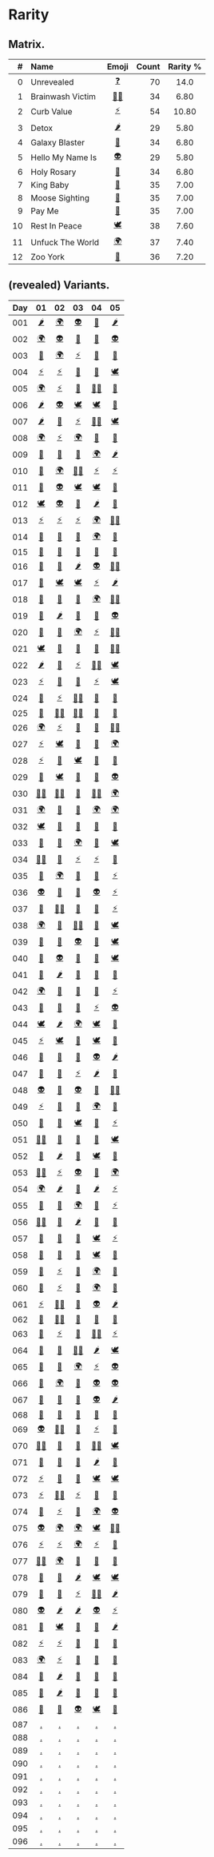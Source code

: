# Rarity


## Matrix.

| # | Name | Emoji | Count | Rarity % |
|--:|:-----|:-----:|------:|:--------:|
|  0 | Unrevealed       | [❓][] | 70 | 14.0 |
|  1 | Brainwash Victim | [🧟‍♀️][] | 34 | 6.80 |
|  2 | Curb Value       | [⚡️][] | 54 | 10.80 |
|  3 | Detox            | [🌶][] | 29 | 5.80 |
|  4 | Galaxy Blaster   | [🔫][] | 34 | 6.80 |
|  5 | Hello My Name Is | [👽][] | 29 | 5.80 |
|  6 | Holy Rosary      | [📿][] | 34 | 6.80 |
|  7 | King Baby        | [👑][] | 35 | 7.00 |
|  8 | Moose Sighting   | [🦌][] | 35 | 7.00 |
|  9 | Pay Me           | [💸][] | 35 | 7.00 |
| 10 | Rest In Peace    | [🕊][] | 38 | 7.60 | 
| 11 | Unfuck The World | [🌍][] | 37 | 7.40 |
| 12 | Zoo York         | [🗽][] | 36 | 7.20 |


## (revealed) Variants.

| Day | 01 | 02 | 03 | 04 | 05 |
|:---:|:--:|:--:|:--:|:--:|:--:|
| 001 | [🌶][] | [🌍][] | [👽][] | [📿][] | [🌶][] |
| 002 | [🌍][] | [👽][] | [🔫][] | [💸][] | [👽][] |
| 003 | [🗽][] | [🌍][] | [⚡️][] | [💸][] | [🔫][] |
| 004 | [⚡️][] | [⚡️][] | [👑][] | [👑][] | [🕊][] |
| 005 | [🌍][] | [⚡️][] | [🦌][] | [🧟‍♀️][] | [🗽][] |
| 006 | [🌶][] | [👽][] | [🕊][] | [🕊][] | [🦌][] |
| 007 | [🌶][] | [🦌][] | [⚡️][] | [🧟‍♀️][] | [🕊][] |
| 008 | [🌍][] | [⚡️][] | [🌍][] | [💸][] | [🔫][] |
| 009 | [💸][] | [👑][] | [👑][] | [🌍][] | [🌶][] |
| 010 | [🔫][] | [🌍][] | [🧟‍♀️][] | [⚡️][] | [⚡️][] |
| 011 | [🗽][] | [👽][] | [🕊][] | [🕊][] | [👑][] |
| 012 | [🕊][] | [👽][] | [📿][] | [🌶][] | [📿][] |
| 013 | [⚡️][] | [⚡️][] | [⚡️][] | [🌍][] | [🧟‍♀️][] |
| 014 | [🔫][] | [🦌][] | [🦌][] | [🌍][] | [📿][] |
| 015 | [🔫][] | [🦌][] | [📿][] | [🗽][] | [🗽][] |
| 016 | [📿][] | [💸][] | [🌶][] | [👽][] | [🧟‍♀️][] |
| 017 | [🦌][] | [🕊][] | [🕊][] | [⚡️][] | [🌶][] |
| 018 | [🦌][] | [💸][] | [💸][] | [🌍][] | [🧟‍♀️][] |
| 019 | [📿][] | [🌶][] | [👑][] | [📿][] | [👽][] |
| 020 | [👑][] | [🗽][] | [🌍][] | [⚡️][] | [🧟‍♀️][] |
| 021 | [🕊][] | [🗽][] | [🦌][] | [💸][] | [🧟‍♀️][] |
| 022 | [🌶][] | [🦌][] | [⚡️][] | [🧟‍♀️][] | [🕊][] |
| 023 | [⚡️][] | [🦌][] | [🦌][] | [⚡️][] | [🕊][] |
| 024 | [🦌][] | [⚡️][] | [🧟‍♀️][] | [🦌][] | [👑][] |
| 025 | [🗽][] | [🧟‍♀️][] | [🧟‍♀️][] | [💸][] | [🗽][] |
| 026 | [🌍][] | [⚡️][] | [💸][] | [🔫][] | [🧟‍♀️][] |
| 027 | [⚡️][] | [🕊][] | [💸][] | [📿][] | [🌍][] |
| 028 | [⚡️][] | [💸][] | [🕊][] | [🦌][] | [🔫][] |
| 029 | [🔫][] | [🕊][] | [📿][] | [💸][] | [👽][] |
| 030 | [🧟‍♀️][] | [🧟‍♀️][] | [🔫][] | [🧟‍♀️][] | [🌍][] |
| 031 | [🌍][] | [🔫][] | [🦌][] | [🌍][] | [🌍][] |
| 032 | [🕊][] | [📿][] | [🔫][] | [🦌][] | [🔫][] |
| 033 | [💸][] | [📿][] | [🌍][] | [💸][] | [🕊][] |
| 034 | [🧟‍♀️][] | [👑][] | [⚡️][] | [⚡️][] | [🔫][] |
| 035 | [🗽][] | [🌍][] | [📿][] | [🗽][] | [⚡️][] |
| 036 | [👽][] | [🦌][] | [📿][] | [👽][] | [⚡️][] |
| 037 | [🦌][] | [🧟‍♀️][] | [🔫][] | [📿][] | [⚡️][] |
| 038 | [🌍][] | [🗽][] | [🧟‍♀️][] | [🔫][] | [🕊][] |
| 039 | [🗽][] | [📿][] | [👽][] | [👑][] | [🕊][] |
| 040 | [🦌][] | [👽][] | [🦌][] | [🔫][] | [🕊][] |
| 041 | [🦌][] | [🌶][] | [👑][] | [👑][] | [🗽][] |
| 042 | [🌍][] | [🦌][] | [📿][] | [👑][] | [⚡️][] |
| 043 | [🗽][] | [👑][] | [🦌][] | [⚡️][] | [👽][] |
| 044 | [🕊][] | [🌶][] | [🌍][] | [🕊][] | [👑][] |
| 045 | [⚡️][] | [🕊][] | [💸][] | [🕊][] | [📿][] |
| 046 | [💸][] | [🦌][] | [🔫][] | [👽][] | [🌶][] |
| 047 | [🗽][] | [💸][] | [⚡️][] | [🌶][] | [🗽][] |
| 048 | [👽][] | [👑][] | [👽][] | [🔫][] | [🧟‍♀️][] |
| 049 | [⚡️][] | [📿][] | [👑][] | [🌍][] | [👑][] |
| 050 | [📿][] | [🗽][] | [🕊][] | [🗽][] | [⚡️][] |
| 051 | [🧟‍♀️][] | [💸][] | [📿][] | [🦌][] | [🕊][] |
| 052 | [👑][] | [🌶][] | [🔫][] | [🕊][] | [🔫][] |
| 053 | [🧟‍♀️][] | [⚡️][] | [👽][] | [💸][] | [🌍][] |
| 054 | [🌍][] | [🌶][] | [👑][] | [🌶][] | [⚡️][] |
| 055 | [📿][] | [👑][] | [🌍][] | [🗽][] | [⚡️][] |
| 056 | [🧟‍♀️][] | [💸][] | [🌶][] | [📿][] | [🔫][] |
| 057 | [💸][] | [🔫][] | [🗽][] | [🕊][] | [⚡️][] |
| 058 | [🦌][] | [💸][] | [💸][] | [🕊][] | [👑][] |
| 059 | [📿][] | [⚡️][] | [💸][] | [🌍][] | [🔫][] |
| 060 | [🦌][] | [⚡️][] | [💸][] | [🌍][] | [💸][] |
| 061 | [⚡️][] | [🧟‍♀️][] | [📿][] | [👽][] | [🌶][] |
| 062 | [📿][] | [🧟‍♀️][] | [🗽][] | [🗽][] | [👑][] |
| 063 | [🔫][] | [⚡️][] | [🦌][] | [🧟‍♀️][] | [⚡️][] |
| 064 | [👑][] | [📿][] | [🧟‍♀️][] | [🌶][] | [🕊][] |
| 065 | [💸][] | [🦌][] | [🌍][] | [⚡️][] | [👽][] |
| 066 | [🔫][] | [🌍][] | [👑][] | [👽][] | [👽][] |
| 067 | [🗽][] | [🗽][] | [📿][] | [👽][] | [🌶][] |
| 068 | [🗽][] | [💸][] | [💸][] | [👑][] | [🔫][] |
| 069 | [👽][] | [🧟‍♀️][] | [👑][] | [⚡️][] | [📿][] |
| 070 | [🧟‍♀️][] | [📿][] | [🦌][] | [🧟‍♀️][] | [🕊][] |
| 071 | [📿][] | [📿][] | [👑][] | [🌶][] | [📿][] |
| 072 | [⚡️][] | [👑][] | [🦌][] | [🕊][] | [🕊][] |
| 073 | [⚡️][] | [🧟‍♀️][] | [⚡️][] | [🗽][] | [🗽][] |
| 074 | [👑][] | [⚡️][] | [🗽][] | [🌍][] | [👽][] |
| 075 | [👽][] | [🌍][] | [🌍][] | [🕊][] | [🧟‍♀️][] |
| 076 | [⚡️][] | [⚡️][] | [🌍][] | [⚡️][] | [🔫][] |
| 077 | [🧟‍♀️][] | [🌍][] | [💸][] | [💸][] | [🔫][] |
| 078 | [🦌][] | [👑][] | [🌶][] | [🕊][] | [🕊][] |
| 079 | [🗽][] | [🗽][] | [⚡️][] | [🧟‍♀️][] | [🌶][] |
| 080 | [👽][] | [🌶][] | [🌶][] | [👽][] | [⚡️][] |
| 081 | [🗽][] | [🕊][] | [👑][] | [📿][] | [🌶][] |
| 082 | [⚡️][] | [⚡️][] | [🔫][] | [🔫][] | [💸][] |
| 083 | [🌍][] | [⚡️][] | [💸][] | [🗽][] | [🗽][] |
| 084 | [👑][] | [🌶][] | [🗽][] | [👑][] | [💸][] |
| 085 | [🦌][] | [🌶][] | [🔫][] | [🗽][] | [🦌][] |
| 086 | [🔫][] | [👑][] | [👽][] | [🕊][] | [🔫][] |
| 087 | [.][] | [.][] | [.][] | [.][] | [.][] |
| 088 | [.][] | [.][] | [.][] | [.][] | [.][] |
| 089 | [.][] | [.][] | [.][] | [.][] | [.][] |
| 090 | [.][] | [.][] | [.][] | [.][] | [.][] |
| 091 | [.][] | [.][] | [.][] | [.][] | [.][] |
| 092 | [.][] | [.][] | [.][] | [.][] | [.][] |
| 093 | [.][] | [.][] | [.][] | [.][] | [.][] |
| 094 | [.][] | [.][] | [.][] | [.][] | [.][] |
| 095 | [.][] | [.][] | [.][] | [.][] | [.][] |
| 096 | [.][] | [.][] | [.][] | [.][] | [.][] |


[❓]: https://www.pigeons.monster/variants#0-unrevealed
[🧟‍♀️]: https://www.pigeons.monster/variants#1-brainwash-victim
[⚡️]: https://www.pigeons.monster/variants#2-curb-value
[🌶]: https://www.pigeons.monster/variants#3-detox
[🔫]: https://www.pigeons.monster/variants#4-galaxy-blaster
[👽]: https://www.pigeons.monster/variants#5-hello-my-name-is
[📿]: https://www.pigeons.monster/variants#6-holy-rosary
[👑]: https://www.pigeons.monster/variants#7-king-baby
[🦌]: https://www.pigeons.monster/variants#8-moose-sighting
[💸]: https://www.pigeons.monster/variants#9-pay-me
[🕊]: https://www.pigeons.monster/variants#10-rest-in-peace
[🌍]: https://www.pigeons.monster/variants#11-unfuck-the-world
[🗽]: https://www.pigeons.monster/variants#12-zoo-york
[.]: https://www.pigeons.monster/variants#0-unrevealed